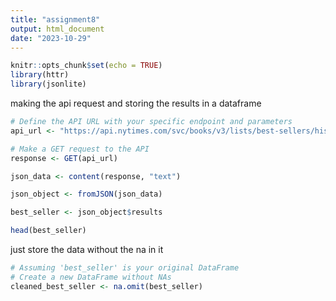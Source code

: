 ---
title: "assignment8"
output: html_document
date: "2023-10-29"
---

```{r setup, include=FALSE}
knitr::opts_chunk$set(echo = TRUE)
library(httr)
library(jsonlite)
```

making the api request and storing the results in a  dataframe
```{r}
# Define the API URL with your specific endpoint and parameters
api_url <- "https://api.nytimes.com/svc/books/v3/lists/best-sellers/history.json?api-key=8GkfuqeNdp08Sc1RtvRSxCP6DDwHgkof"

# Make a GET request to the API
response <- GET(api_url)

json_data <- content(response, "text")

json_object <- fromJSON(json_data)

best_seller <- json_object$results

head(best_seller)
```

just store the data without the na in it 
```{r}
# Assuming 'best_seller' is your original DataFrame
# Create a new DataFrame without NAs
cleaned_best_seller <- na.omit(best_seller)

```


